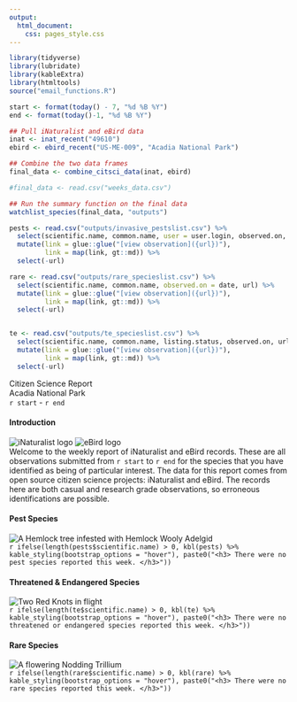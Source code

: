 ```yaml
---
output: 
  html_document:
    css: pages_style.css
---
```



```r
library(tidyverse)
library(lubridate)
library(kableExtra)
library(htmltools)
source("email_functions.R")

start <- format(today() - 7, "%d %B %Y")
end <- format(today()-1, "%d %B %Y")

## Pull iNaturalist and eBird data
inat <- inat_recent("49610")
ebird <- ebird_recent("US-ME-009", "Acadia National Park")

## Combine the two data frames
final_data <- combine_citsci_data(inat, ebird)

#final_data <- read.csv("weeks_data.csv")

## Run the summary function on the final data
watchlist_species(final_data, "outputs")

pests <- read.csv("outputs/invasive_pestslist.csv") %>% 
  select(scientific.name, common.name, user = user.login, observed.on, url) %>% 
  mutate(link = glue::glue("[view observation]({url})"),
         link = map(link, gt::md)) %>%
  select(-url)

rare <- read.csv("outputs/rare_specieslist.csv") %>% 
  select(scientific.name, common.name, observed.on = date, url) %>% 
  mutate(link = glue::glue("[view observation]({url})"),
         link = map(link, gt::md)) %>%
  select(-url)


te <- read.csv("outputs/te_specieslist.csv") %>% 
  select(scientific.name, common.name, listing.status, observed.on, url) %>% 
  mutate(link = glue::glue("[view observation]({url})"),
         link = map(link, gt::md)) %>%
  select(-url)

```


<!-- Header -->
<div class = "title-box">
  <div class = "title">
  Citizen Science Report
  </div>
  <div class = "title2">
  Acadia National Park
  </div>
  <div class = "subtitle"> 
  `r start` - `r end`
  </div>
</div>


<!-- Introduction -->
<div class = "intro-box">
  <div class = "body-title-box">
  <i class = "body-box-icon"></i>
  <h4 class = "body-titles"> Introduction </h4>
  </div>
  <div class = "intro-img-box">
  <img src = "img/inat.png" alt = "iNaturalist logo" class = "inat-logo">
  <img src = "img/ebird.png" alt = "eBird logo" class = "ebird-logo">
  </div>
  <div class = "intro-text">
  Welcome to the weekly report of iNaturalist and eBird records. These are all observations submitted    from `r start` to `r end` for the species that you have identified as being of particular interest.
  The data for this report comes from open source citizen science projects: iNaturalist and eBird. The   records here are both casual and research grade observations, so erroneous identifications are        possible.
  </div>
</div>



<!-- Pests -->
<div class = "pests-box">
  <div class = "body-title-box">
  <i class = "body-box-icon"></i>
  <h4 class = "body-titles"> Pest Species </h4>
  </div>
  <div class = "pests-img-box">
  <img src = "img/hwa.jpeg" alt = "A Hemlock tree infested with Hemlock Wooly Adelgid" class = "pests-img">
  </div>
  <div class = "pests-table">
  `r ifelse(length(pests$scientific.name) > 0, kbl(pests) %>% kable_styling(bootstrap_options = "hover"), paste0("<h3> There were no pest species reported this week. </h3>"))`
  </div>
</div>



<!-- Threatened and Endangered -->
<div class = "te-box">
  <div class = "body-title-box">
  <i class = "body-box-icon"></i>
  <h4 class = "body-titles"> Threatened & Endangered Species </h4>
  </div>
  <div class = "te-img-box">
  <img src = "img/rekn.jpeg" alt = "Two Red Knots in flight" class = "te-img">
  </div>
  <div class = "te-table">
  `r ifelse(length(te$scientific.name) > 0, kbl(te) %>% kable_styling(bootstrap_options = "hover"), paste0("<h3> There were no threatened or endangered species reported this week. </h3>"))`
  </div>
</div>



<!-- Rare species -->
<div class = "rare-box">
  <div class = "body-title-box">
  <i class = "body-box-icon"></i>
  <h4 class = "body-titles"> Rare Species </h4>
  </div>
  <div class = "rare-img-box">
  <img src = "img/notr.jpeg" alt = "A flowering Nodding Trillium" class = "rare-img">
  </div>
  <div class = "rare-table">
  `r ifelse(length(rare$scientific.name) > 0, kbl(rare) %>% kable_styling(bootstrap_options = "hover"), paste0("<h3> There were no rare species reported this week. </h3>"))`
  </div>
</div>
